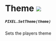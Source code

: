 # Theme ![](http://localhost:3000/client.png)

##### `PIXEL.SetTheme(theme)`
  Sets the players theme
